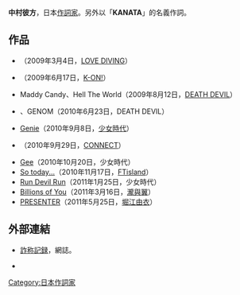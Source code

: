 {{Japanese|japanese=中村 彼方|kana=なからむ かなた|romaji=Nakaramu Kanata}}
'''中村彼方'''{{bd}}，日本[[作詞家|作詞家]]。另外以「'''KANATA'''」的名義作詞。

== 作品 ==
* {{lang|ja|[[心のままに|心のままに]]}}（2009年3月4日，[[LOVE_DIVING|LOVE DIVING]]）
* {{lang|ja|[[レッツゴー|レッツゴー]]}}（2009年6月17日，[[K-ON!|K-ON!]]）
* Maddy Candy、Hell The World（2009年8月12日，[[DEATH_DEVIL|DEATH DEVIL]]）
* {{lang|ja|ラヴ}}、GENOM（2010年6月23日，DEATH DEVIL）
* [[Genie_(單曲)|Genie]]（2010年9月8日，[[少女時代|少女時代]]）
* {{lang|ja|[[ありがとうの魔法|ありがとうの魔法]]}}（2010年9月29日，[[CONNECT|CONNECT]]）
* [[Gee_(單曲)|Gee]]（2010年10月20日，少女時代）
* [[So_today...|So today...]]（2010年11月17日，[[FTisland|FTisland]]）
* [[Run_Devil_Run|Run Devil Run]]（2011年1月25日，少女時代）
* [[Billions_of_You|Billions of You]]（2011年3月16日，[[瀧與翼|瀧與翼]]）
* [[PRESENTER|PRESENTER]]（2011年5月25日，[[堀江由衣|堀江由衣]]）

== 外部連結 ==
* {{ja}} [https://archive.is/20130430230012/ameblo.jp/n-kanata/ 詐称記録]，網誌。
* {{Twitter|kanata_nakamura}}

[[Category:日本作詞家|Category:日本作詞家]]
